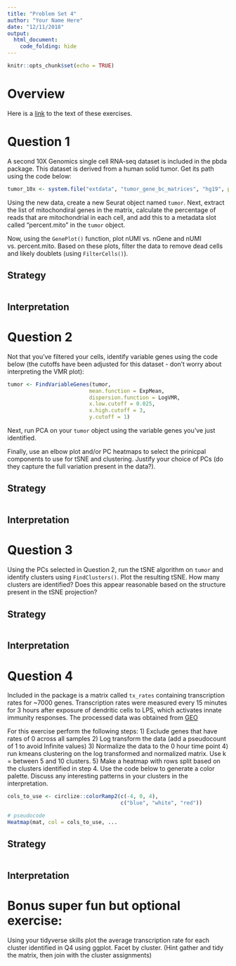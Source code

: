 ```yaml
---
title: "Problem Set 4"
author: "Your Name Here"
date: "12/11/2018"
output:
  html_document:
    code_folding: hide
---
```


```r
knitr::opts_chunk$set(echo = TRUE)
```

# Overview

Here is a [link](https://raw.githubusercontent.com/IDPT7810/practical-data-analysis/master/vignettes/problem-set-4.Rmd) to the text of these exercises.

# Question 1

A second 10X Genomics single cell RNA-seq dataset is included in the pbda package. This dataset is derived from a human solid tumor. Get its path using the code below:
``` r
tumor_10x <- system.file("extdata", "tumor_gene_bc_matrices", "hg19", package = "pbda")
```
Using the new data, create a new Seurat object named `tumor`. Next, extract the list of mitochondiral genes in the matrix, calculate the percentage of reads that are mitochondrial in each cell, and add this to a metadata slot called "percent.mito" in the `tumor` object.

Now, using the `GenePlot()` function, plot nUMI vs. nGene and nUMI vs. percent.mito. Based on these plots, filter the data to remove dead cells and likely doublets (using `FilterCells()`).

## Strategy

```r

```

## Interpretation

# Question 2

Not that you've filtered your cells, identify variable genes using the code below (the cutoffs have been adjusted for this dataset - don't worry about interpreting the VMR plot):
``` r
tumor <- FindVariableGenes(tumor,
                          mean.function = ExpMean,
                          dispersion.function = LogVMR, 
                          x.low.cutoff = 0.025,
                          x.high.cutoff = 3,
                          y.cutoff = 1)
```
Next, run PCA on your `tumor` object using the variable genes you've just identified.

Finally, use an elbow plot and/or PC heatmaps to select the prinicpal components to use for tSNE and clustering. Justify your choice of PCs (do they capture the full variation present in the data?).

## Strategy

```r

```

## Interpretation

# Question 3

Using the PCs selected in Question 2, run the tSNE algorithm on `tumor` and identify clusters using `FindClusters()`. Plot the resulting tSNE. How many clusters are identified? Does this appear reasonable based on the structure present in the tSNE projection?

## Strategy

```r

```

## Interpretation


# Question 4

Included in the package is a matrix called `tx_rates` containing transcription rates for ~7000 genes. Transcription rates were measured every 15 minutes
for 3 hours after exposure of dendritic cells to LPS, which activates innate immunity responses. The processed data was obtained from [GEO](https://www.ncbi.nlm.nih.gov/geo/query/acc.cgi?acc=GSE56977)

For this exercise perform the following steps:
  1) Exclude genes that have rates of 0 across all samples
  2) Log transform the data (add a pseudocount of 1 to avoid Infinite values)
  3) Normalize the data to the 0 hour time point
  4) run kmeans clustering on the log transformed and normalized matrix. Use k = between 5 and 10 clusters. 
  5) Make a heatmap with rows split based on the clusters identified in step 4. Use the code below to generate a color palette. Discuss any interesting patterns in your clusters in the interpretation. 
  
```r
cols_to_use <- circlize::colorRamp2(c(-4, 0, 4), 
                                    c("blue", "white", "red"))

# pseudocode
Heatmap(mat, col = cols_to_use, ...
```

## Strategy

```r


```

## Interpretation


# Bonus super fun but optional exercise:

  Using your tidyverse skills plot the average transcription rate for each cluster identified in Q4 using ggplot. Facet by cluster. (Hint gather and tidy the matrix, then join with the cluster assignments)
  
